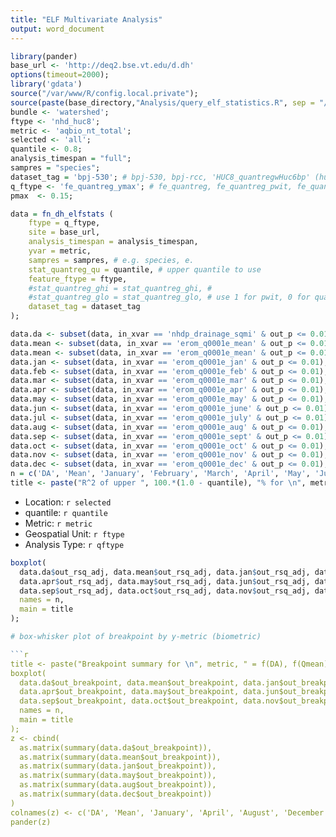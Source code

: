 ---
title: "ELF Multivariate Analysis"
output: word_document
---

```{r include = FALSE, warning = FALSE}
library(pander)
base_url <- 'http://deq2.bse.vt.edu/d.dh'
options(timeout=2000);
library('gdata')
source("/var/www/R/config.local.private");
source(paste(base_directory,"Analysis/query_elf_statistics.R", sep = "/")); 
bundle <- 'watershed';
ftype <- 'nhd_huc8';
metric <- 'aqbio_nt_total';
selected <- 'all';
quantile <- 0.8;
analysis_timespan = "full";
sampres = "species";
dataset_tag = 'bpj-530'; # bpj-530, bpj-rcc, 'HUC8_quantregwHuc6bp' (huc 6)
q_ftype <- 'fe_quantreg_ymax'; # fe_quantreg, fe_quantreg_pwit, fe_quantreg_ymax, fe_twopoint
pmax  <- 0.15;

data = fn_dh_elfstats (
    ftype = q_ftype,
    site = base_url,
    analysis_timespan = analysis_timespan,
    yvar = metric,
    sampres = sampres, # e.g. species, e.
    stat_quantreg_qu = quantile, # upper quantile to use
    feature_ftype = ftype,
    #stat_quantreg_ghi = stat_quantreg_ghi, #
    #stat_quantreg_glo = stat_quantreg_glo, # use 1 for pwit, 0 for quantreg
    dataset_tag = dataset_tag
);

data.da <- subset(data, in_xvar == 'nhdp_drainage_sqmi' & out_p <= 0.01);
data.mean <- subset(data, in_xvar == 'erom_q0001e_mean' & out_p <= 0.01);
data.mean <- subset(data, in_xvar == 'erom_q0001e_mean' & out_p <= 0.01);
data.jan <- subset(data, in_xvar == 'erom_q0001e_jan' & out_p <= 0.01);
data.feb <- subset(data, in_xvar == 'erom_q0001e_feb' & out_p <= 0.01);
data.mar <- subset(data, in_xvar == 'erom_q0001e_mar' & out_p <= 0.01);
data.apr <- subset(data, in_xvar == 'erom_q0001e_apr' & out_p <= 0.01);
data.may <- subset(data, in_xvar == 'erom_q0001e_may' & out_p <= 0.01);
data.jun <- subset(data, in_xvar == 'erom_q0001e_june' & out_p <= 0.01);
data.jul <- subset(data, in_xvar == 'erom_q0001e_july' & out_p <= 0.01);
data.aug <- subset(data, in_xvar == 'erom_q0001e_aug' & out_p <= 0.01);
data.sep <- subset(data, in_xvar == 'erom_q0001e_sept' & out_p <= 0.01);
data.oct <- subset(data, in_xvar == 'erom_q0001e_oct' & out_p <= 0.01);
data.nov <- subset(data, in_xvar == 'erom_q0001e_nov' & out_p <= 0.01);
data.dec <- subset(data, in_xvar == 'erom_q0001e_dec' & out_p <= 0.01);
n = c('DA', 'Mean', 'January', 'February', 'March', 'April', 'May', 'June', 'July', 'August', 'September', 'October', 'November', 'December')
title <- paste("R^2 of upper ", 100.*(1.0 - quantile), "% for \n", metric, " = f(DA), f(Qmean), f(Qjan),..., f(Qdec) for ", ftype);
```
* Location: `r selected`
* quantile: `r quantile`
* Metric: `r metric`
* Geospatial Unit: `r ftype`
* Analysis Type: `r qftype`

```{r }
boxplot(
  data.da$out_rsq_adj, data.mean$out_rsq_adj, data.jan$out_rsq_adj, data.feb$out_rsq_adj, data.mar$out_rsq_adj, 
  data.apr$out_rsq_adj, data.may$out_rsq_adj, data.jun$out_rsq_adj, data.jul$out_rsq_adj, data.aug$out_rsq_adj, 
  data.sep$out_rsq_adj, data.oct$out_rsq_adj, data.nov$out_rsq_adj, data.dec$out_rsq_adj,
  names = n, 
  main = title
);

# box-whisker plot of breakpoint by y-metric (biometric)

```{r }
title <- paste("Breakpoint summary for \n", metric, " = f(DA), f(Qmean), f(Qjan),..., f(Qdec) for ", ftype);
boxplot(
  data.da$out_breakpoint, data.mean$out_breakpoint, data.jan$out_breakpoint, data.feb$out_breakpoint, data.mar$out_breakpoint, 
  data.apr$out_breakpoint, data.may$out_breakpoint, data.jun$out_breakpoint, data.jul$out_breakpoint, data.aug$out_breakpoint, 
  data.sep$out_breakpoint, data.oct$out_breakpoint, data.nov$out_breakpoint, data.dec$out_breakpoint,
  names = n, 
  main = title
);
z <- cbind(
  as.matrix(summary(data.da$out_breakpoint)), 
  as.matrix(summary(data.mean$out_breakpoint)), 
  as.matrix(summary(data.jan$out_breakpoint)), 
  as.matrix(summary(data.may$out_breakpoint)), 
  as.matrix(summary(data.aug$out_breakpoint)), 
  as.matrix(summary(data.dec$out_breakpoint))
)
colnames(z) <- c('DA', 'Mean', 'January', 'April', 'August', 'December')
pander(z)
```